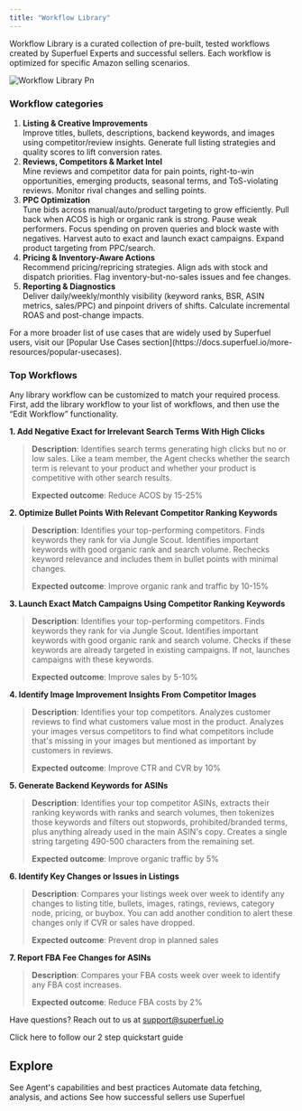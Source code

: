 ```yaml
---
title: "Workflow Library"
---
```


Workflow Library is a curated collection of pre-built, tested workflows created by Superfuel Experts and successful sellers. Each workflow is optimized for specific Amazon selling scenarios.

![Workflow Library Pn](/images/WorkflowLibrary.png)

### **Workflow categories**

1. **Listing & Creative Improvements**\
   Improve titles, bullets, descriptions, backend keywords, and images using competitor/review insights. Generate full listing strategies and quality scores to lift conversion rates.
2. **Reviews, Competitors & Market Intel**\
   Mine reviews and competitor data for pain points, right-to-win opportunities, emerging products, seasonal terms, and ToS-violating reviews. Monitor rival changes and selling points.
3. **PPC Optimization**\
   Tune bids across manual/auto/product targeting to grow efficiently. Pull back when ACOS is high or organic rank is strong. Pause weak performers. Focus spending on proven queries and block waste with negatives. Harvest auto to exact and launch exact campaigns. Expand product targeting from PPC/search.
4. **Pricing & Inventory-Aware Actions**\
   Recommend pricing/repricing strategies. Align ads with stock and dispatch priorities. Flag inventory-but-no-sales issues and fee changes.
5. **Reporting & Diagnostics**\
   Deliver daily/weekly/monthly visibility (keyword ranks, BSR, ASIN metrics, sales/PPC) and pinpoint drivers of shifts. Calculate incremental ROAS and post-change impacts.

<Note>
  For a more broader list of use cases that are widely used by Superfuel users, visit our [Popular Use Cases section](https://docs.superfuel.io/more-resources/popular-usecases).
</Note>

### **Top Workflows**

<Check>
  Any library workflow can be customized to match your required process. First, add the library workflow to your list of workflows, and then use the “Edit Workflow” functionality.
</Check>

**1. Add Negative Exact for Irrelevant Search Terms With High Clicks**

> **Description**: Identifies search terms generating high clicks but no or low sales. Like a team member, the Agent checks whether the search term is relevant to your product and whether your product is competitive with other search results.
>
> **Expected outcome**: Reduce ACOS by 15-25%

**2. Optimize Bullet Points With Relevant Competitor Ranking Keywords**

> **Description**: Identifies your top-performing competitors. Finds keywords they rank for via Jungle Scout. Identifies important keywords with good organic rank and search volume. Rechecks keyword relevance and includes them in bullet points with minimal changes.
>
> **Expected outcome**: Improve organic rank and traffic by 10-15%

**3. Launch Exact Match Campaigns Using Competitor Ranking Keywords**

> **Description**: Identifies your top-performing competitors. Finds keywords they rank for via Jungle Scout. Identifies important keywords with good organic rank and search volume. Checks if these keywords are already targeted in existing campaigns. If not, launches campaigns with these keywords.
>
> **Expected outcome**: Improve sales by 5-10%

**4. Identify Image Improvement Insights From Competitor Images**

> **Description**: Identifies your top competitors. Analyzes customer reviews to find what customers value most in the product. Analyzes your images versus competitors to find what competitors include that's missing in your images but mentioned as important by customers in reviews.
>
> **Expected outcome**: Improve CTR and CVR by 10%

**5. Generate Backend Keywords for ASINs**

> **Description**: Identifies your top competitor ASINs, extracts their ranking keywords with ranks and search volumes, then tokenizes those keywords and filters out stopwords, prohibited/branded terms, plus anything already used in the main ASIN's copy. Creates a single string targeting 490-500 characters from the remaining set.
>
> **Expected outcome**: Improve organic traffic by 5%

**6. Identify Key Changes or Issues in Listings**

> **Description**: Compares your listings week over week to identify any changes to listing title, bullets, images, ratings, reviews, category node, pricing, or buybox. You can add another condition to alert these changes only if CVR or sales have dropped.
>
> **Expected outcome**: Prevent drop in planned sales

**7. Report FBA Fee Changes for ASINs**

> **Description**: Compares your FBA costs week over week to identify any FBA cost increases.
>
> **Expected outcome**: Reduce FBA costs by 2%

Have questions? Reach out to us at [support@superfuel.io](mailto:support@superfuel.io)

<Card title="Run Your First Workflow" icon="rocket" iconType="regular" color="#NaNNaNNaN" horizontal href="/first-workflow">
  Click here to follow our 2 step quickstart guide
</Card>

## Explore

<Columns cols={3}>
  <Card title="Agent" icon="user-robot" href="https://docs.superfuel.io/concepts/agent">
    See Agent's capabilities and best practices
  </Card>
  <Card title="Workflows" icon="chart-network" href="https://docs.superfuel.io/concepts/workflows">
    Automate data fetching, analysis, and actions
  </Card>
  <Card title="Best Practices" icon="lightbulb" href="https://docs.superfuel.io/more-resources/success-stories">
    See how successful sellers use Superfuel
  </Card>
</Columns>